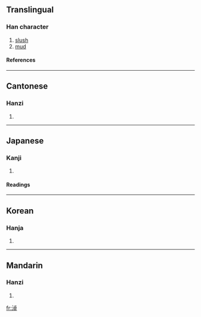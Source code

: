 ==Translingual==
===Han character===
{{Han char|rn=85|rad=水|as=08|sn=11|four=3114<sub>7</sub>|canj=水卜日十 (EYAJ)}}
# [[slush]]
# [[mud]]
====References====
{{Han ref|kx=0629.270|dkj=17639|dj=1031.170|hdz=31647.070|uh=6DD6|ud=28118|bh=D5EF|bd=54767}}

----
==Cantonese==
===Hanzi===
{{yue-hanzi|jyut=|y=naau6}}
# {{defn|Cantonese}}

----
==Japanese==
===Kanji===
{{ja-kanji|grade=|rs=水08}}
# {{defn|Japanese}} 
====Readings====
{{ja-readings|on=[[どう]] (dō), [[にょう]] (nyō)|kun=[[どる]] (doru)}}

----
==Korean==
===Hanja===
{{ko-hanja|hangeul=뇨>요|eumhun=|rv=nyo>yo|mr=nyo>yo|y=nyo>yo}}
# {{defn|Korean}}

----
==Mandarin==
===Hanzi===
{{cmn-hanzi|pin=[[nào]] ([[nao4]])|wg=nao<sup>4</sup>}}
# {{defn|Mandarin}}

[[fr:淖]]